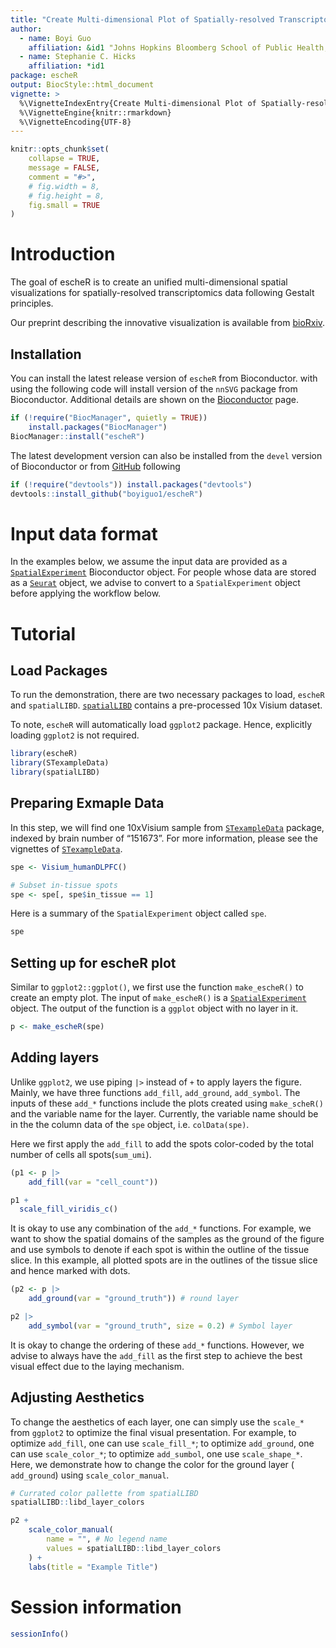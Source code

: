 ```yaml
---
title: "Create Multi-dimensional Plot of Spatially-resolved Transcriptomics Data"
author: 
  - name: Boyi Guo
    affiliation: &id1 "Johns Hopkins Bloomberg School of Public Health, Baltimore, MD, USA"
  - name: Stephanie C. Hicks
    affiliation: *id1
package: escheR
output: BiocStyle::html_document
vignette: >
  %\VignetteIndexEntry{Create Multi-dimensional Plot of Spatially-resolved Transcriptomics Data}
  %\VignetteEngine{knitr::rmarkdown}
  %\VignetteEncoding{UTF-8}
---
```


```r
knitr::opts_chunk$set(
    collapse = TRUE,
    message = FALSE,
    comment = "#>",
    # fig.width = 8,
    # fig.height = 8,
    fig.small = TRUE
)
```

# Introduction

The goal of escheR is to create an unified multi-dimensional spatial visualizations for spatially-resolved transcriptomics data following Gestalt principles.

Our preprint describing the innovative visualization is available from [bioRxiv](https://www.biorxiv.org/content/10.1101/2023.03.18.533302).


## Installation

You can install the latest release version of `escheR` from Bioconductor. with using the following code will install version of the `nnSVG` package from Bioconductor. Additional details are shown on the [Bioconductor](https://bioconductor.org/packages/escheR) page.

```r
if (!require("BiocManager", quietly = TRUE))
    install.packages("BiocManager")
BiocManager::install("escheR")
```

The latest development version can also be installed from the `devel` version of Bioconductor or from [GitHub](https://github.com/boyiguo1/escheR) following

```r
if (!require("devtools")) install.packages("devtools")
devtools::install_github("boyiguo1/escheR")
```

# Input data format

In the examples below, we assume the input data are provided as a [`SpatialExperiment`](https://bioconductor.org/packages/release/bioc/html/SpatialExperiment.html) Bioconductor object. For people whose data are stored as a [`Seurat`](https://satijalab.org/seurat/articles/spatial_vignette.html) object, we advise to convert to a `SpatialExperiment` object before applying the workflow below.  

# Tutorial


## Load Packages

To run the demonstration, there are two necessary packages to load, `escheR` and `spatialLIBD`. [`spatialLIBD`](http://spatial.libd.org/spatialLIBD/) contains a pre-processed 10x Visium dataset.

To note, `escheR`  will automatically load `ggplot2` package. Hence, explicitly loading `ggplot2` is not required. 
```r
library(escheR)
library(STexampleData)
library(spatialLIBD)
```


## Preparing Exmaple Data

In this step, we will find one 10xVisium sample from [`STexampleData`](https://bioconductor.org/packages/release/data/experiment/html/STexampleData.html) package, indexed by brain number of "151673". For more information, please see the vignettes of [`STexampleData`](https://bioconductor.org/packages/release/data/experiment/vignettes/STexampleData/inst/doc/STexampleData_overview.html).

```r
spe <- Visium_humanDLPFC()

# Subset in-tissue spots
spe <- spe[, spe$in_tissue == 1]
```

Here is a summary of the `SpatialExperiment` object called `spe`.
```r
spe
```
  
## Setting up for escheR plot
Similar to `ggplot2::ggplot()`, we first use the function `make_escheR()` to create an empty plot. The input of `make_escheR()` is a [`SpatialExperiment`](https://bioconductor.org/packages/release/bioc/html/SpatialExperiment.html) object. The output of the function is a `ggplot` object with no layer in it. 
```r
p <- make_escheR(spe)
```

## Adding layers

Unlike `ggplot2`, we use piping `|>` instead of `+` to apply layers the figure. Mainly, we have three functions `add_fill`, `add_ground`, `add_symbol`. The inputs of these `add_*` functions include the plots created using `make_scheR()` and the variable name for the layer. Currently, the variable name should be in the the column data of the `spe` object, i.e. `colData(spe)`.

Here we first apply the `add_fill` to add the spots color-coded by the total number of cells all spots(`sum_umi`).  

```r
(p1 <- p |>
    add_fill(var = "cell_count"))

p1 +
  scale_fill_viridis_c()
```

It is okay to use any combination of the `add_*` functions. For example, we want to show the spatial domains of the samples as the ground of the figure and use symbols to denote if each spot is within the outline of the tissue slice. In this example, all plotted spots are in the outlines of the tissue slice and hence marked with dots.
```r
(p2 <- p |>
    add_ground(var = "ground_truth")) # round layer
```


```r
p2 |>
    add_symbol(var = "ground_truth", size = 0.2) # Symbol layer
```

It is okay to change the ordering of these `add_*` functions. However, we advise to always have the `add_fill` as the first step to achieve the best visual effect due to the laying mechanism. 

## Adjusting Aesthetics

To change the aesthetics of each layer, one can simply use the `scale_*` from `ggplot2` to optimize the final visual presentation. For example, to optimize `add_fill`, one can use `scale_fill_*`; to optimize `add_ground`, one can use `scale_color_*`; to optimize `add_sumbol`, one use `scale_shape_*`. Here, we demonstrate how to change the color for the ground layer ( `add_ground`) using `scale_color_manual`.

```r
# Currated color pallette from spatialLIBD
spatialLIBD::libd_layer_colors

p2 +
    scale_color_manual(
        name = "", # No legend name
        values = spatialLIBD::libd_layer_colors
    ) +
    labs(title = "Example Title")
```


# Session information

```r
sessionInfo()
```



